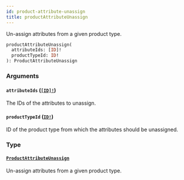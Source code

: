 ```yaml
---
id: product-attribute-unassign
title: productAttributeUnassign
---
```


Un-assign attributes from a given product type.

```graphql
productAttributeUnassign(
  attributeIds: [ID]!
  productTypeId: ID!
): ProductAttributeUnassign

```

### Arguments

#### `attributeIds` ([`[ID]!`](/docs/developer/api-reference/scalars/id))

The IDs of the attributes to unassign.

#### `productTypeId` ([`ID!`](/docs/developer/api-reference/scalars/id))

ID of the product type from which the attributes should be unassigned.

### Type

#### [`ProductAttributeUnassign`](/docs/developer/api-reference/objects/product-attribute-unassign)

Un-assign attributes from a given product type.
